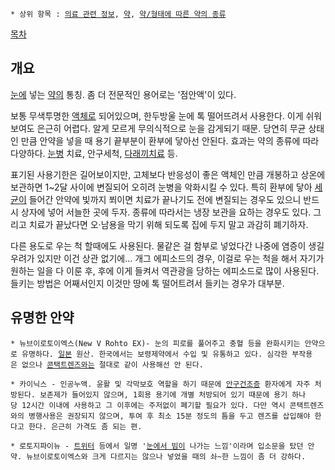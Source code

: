  * 상위 항목 : [[의료 관련 정보]], [[약]], [[약/형태에 따른 약의 종류]]

[[목차]]

== 개요 ==
[[눈]]에 넣는 [[약]]의 통칭. 좀 더 전문적인 용어로는 '점안액'이 있다.

보통 무색투명한 [[액체]]로 되어있으며, 한두방울 눈에 톡 떨어뜨려서 사용한다. 이게 쉬워보여도 은근히 어렵다. 알게 모르게 무의식적으로 눈을 감게되기 때문. 당연히 무균 상태인 만큼 안약을 넣을 때 용기 끝부분이 환부에 닿아선 안된다. 효과는 약의 종류에 따라 다양하다. [[눈병]] 치료, 안구세척, [[다래끼]]치료 등.

표기된 사용기한은 길어보이지만, 고체보다 반응성이 좋은 액체인 만큼 개봉하고 상온에 보관하면 1~2달 사이에 변질되어 오히려 눈병을 악화시킬 수 있다. 특히 환부에 닿아 [[세균]]이 들어간 안약에 빛까지 쬐이면 치료가 끝나기도 전에 변질되는 경우도 있으니 반드시 상자에 넣어 서늘한 곳에 두자. 종류에 따라서는 냉장 보관을 요하는 경우도 있다. 그리고 치료가 끝났다면 오·남용을 막기 위해 되도록 집에 두지 말고 과감히 폐기하자. 

다른 용도로 우는 척 할때에도 사용된다. 물같은 걸 함부로 넣었다간 나중에 염증이 생길 우려가 있지만 이건 상관 없기에... 개그 에피소드의 경우, 이걸로 우는 척을 해서 자기가 원하는 일을 다 이룬 후, 후에 이게 들켜서 역관광을 당하는 에피소드로 많이 사용된다. 들키는 방법은 어째서인지 이것만 땅에 톡 떨어트려서 들키는 경우가 대부분. 

== 유명한 안약 ==
 * 뉴브이로토이엑스(New V Rohto EX)- 눈의 피로를 풀어주고 충혈 등을 완화시키는 안약으로 유명하다. [[일본]] 원산. 한국에서는 보령제약에서 수입 및 유통하고 있다. 심각한 부작용은 없으나 [[콘택트렌즈]]와는 절대로 같이 사용해선 안 된다.

 * 카이닉스 - 인공누액. 윤활 및 각막보호 역할을 하기 때문에 [[안구건조증]] 환자에게 자주 처방된다. 보존제가 들어있지 않으며, 1회용 용기에 개별 처방되어 있기 때문에 용기 하나당 12시간 이내에 사용하고 그 이후에는 주저없이 폐기할 필요가 있다. 다만 역시 콘택트렌즈와의 병행사용은 권장되지 않으며, 투여 후 최소 15분 정도의 틈을 두고 렌즈를 삽입해야 한다고 한다. 은근히 가격도 좀 되는 편.

 * 로토지파이뉴 - [[트위터]] 등에서 일명 '[[눈에서 빔]]이 나가는 느낌'이라며 입소문을 탔던 안약. 뉴브이로토이엑스와 크게 다르지는 않으나 넣었을 때의 솨~한 느낌이 좀 더 강하다.
